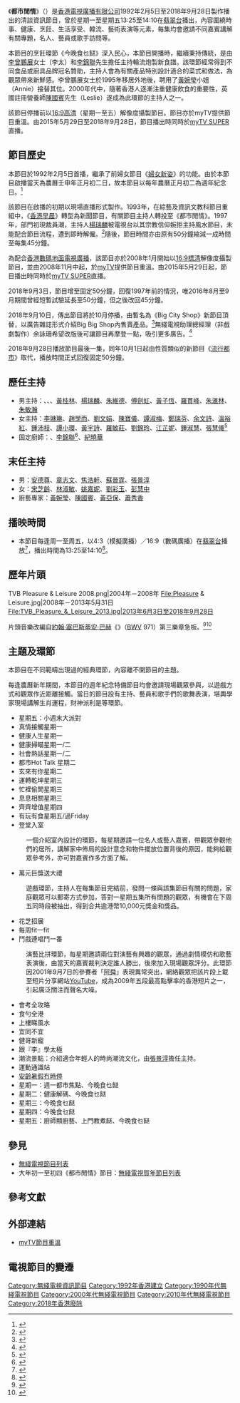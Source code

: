 {{電視節目信息框
| 名稱 = 都市閒情
| 英文名稱 = {{lang|en|Pleasure & Leisure}}
| 圖片 = [[File:TVB_Pleasure_&_Leisure_2013.jpg|300px]]
| 類型 = 資訊
| 主持 = [[安德尊|安德尊]]、[[劉彩玉|劉彩玉]]、[[章志文|章志文]]、<br>[[宋芝齡|宋芝齡]]、[[林淑敏|林淑敏]]、[[姚嘉妮|姚嘉妮]]、<br>[[焦浩軒|焦浩軒]]、[[彭慧中|彭慧中]]、[[蘇晉霆|蘇晉霆]]、<br>[[張景淳|張景淳]]<br>（2018年，參見[[#歷任主持|歷任主持名單]]）
| 演出 = 
| 旁白 = 
| 國家 = {{HK}}
| 語言 = [[粵語|粵語]]
| 季數 = 
| 系列數 = 
| 集數 = 6910
| 每集列表 = 
| 執行製片 = 
| 製作公司 = [[電視廣播有限公司|電視廣播有限公司]]
| 監製 = [[趙麗平|趙麗平]]（？－2018年）
| 編審 = [[鄭寶儀|鄭寶儀]]（？－2018年）
| 外景 = 
| 每集長 = 45分鐘（連廣告，1997年至2016年8月5日、2016年9月5日至2018年8月31日）<br>50分鐘（連廣告，1992年至1997年、2016年8月8日至9月2日、2018年9月）
| 頻道 = 
| 電視網 = [[翡翠台|翡翠台]]
| 電視臺 = 
| 圖像制式 = 模擬（[[PAL制式|PAL]]）：[[576i|576i]] [[縱橫比_(圖像)|4:3]]<br>數碼（[[DTMB|DTMB]]）：<br>[[576i|576i]] [[縱橫比_(圖像)|16:9]]（[[標清|標清]]，2008年－2013年）<br>[[1080i|1080i]] [[縱橫比_(圖像)|16:9]]（[[高清電視|高清]]，2013年－2018年）<br> MyTV SUPER: [[1080p|1080p]] [[縱橫比_(圖像)|16:9]]（[[高清電視|高清]]）
| 聲音制式 = 單聲道⇾立體聲
| 開始 = 1992年2月5日
| 結束 = 2018年9月28日
| 晚於 = [[婦女新姿|婦女新姿]]
| 早於 = [[流行都市|流行都市]]
| 相關劇集 = 
| 官方網站 = http://programme.tvb.com/lifestyle/pleasureandleisure
}}
《'''都市閒情'''》（{{lang-en|'''Pleasure & Leisure'''}}）是[[香港|香港]][[電視廣播有限公司|電視廣播有限公司]]1992年2月5日至2018年9月28日製作播出的清談資訊節目，曾於星期一至星期五13:25至14:10在[[翡翠台|翡翠台]]播出，內容圍繞時事、健康、烹飪、生活享受、韓流、藝術表演等元素，每集均會邀請不同嘉賓講解有關專題，名人、藝員或歌手訪問等。

本節目的烹飪環節《今晚食乜餸》深入民心，本節目開播時，繼續秉持傳統，是由[[李曾鵬展|李曾鵬展]]女士（李太）和[[李錦聯|李錦聯]]先生擔任主持輪流炮製新食譜。該環節經常得到不同食品或廚具品牌冠名贊助，主持人會為有關產品特別設計適合的菜式和做法，為觀眾帶來新鮮感。李曾鵬展女士於1995年移居外地後，聘用了[[黃婉瑩|黃婉瑩]]小姐（Annie）接替其位。2000年代中，隨著香港人逐漸注重健康飲食的重要性，英國註冊營養師[[陳國賓|陳國賓]]先生（Leslie）遂成為此環節的主持人之一。

該節目停播前以[[16:9|16:9]][[高清|高清]]（星期一至五）解像度攝製節目。節目亦於myTV提供節目重溫。由2015年5月29日至2018年9月28日，節目播出時同時於[[myTV_SUPER|myTV SUPER]]直播。

==節目歷史==
本節目於1992年2月5日首播，繼承了前婦女節目《[[婦女新姿|婦女新姿]]》的功能。由於本節目啟播當天為農曆壬申年正月初二日，故本節目以每年農曆正月初二為週年紀念日。<ref>{{cite web |author1=Kwok Lun LO |author2=Man Kit CHOI |title=從《婦女新姿》走到《都市閒情》 : 探討本港婦女觀眾口味變化與電視節目內容改變的互動關係 |url=http://commons.ln.edu.hk/videos/542/ |website=LINGNAN VIDEOS |accessdate=2018-09-11 |archive-date=2018-09-11 |archive-url=https://web.archive.org/web/20180911192023/http://commons.ln.edu.hk/videos/542/ |dead-url=no }}</ref>

該節目在啟播的初期以現場直播形式製作。1993年，在綜藝及資訊文教科節目重組中，《[[香港早晨|香港早晨]]》轉型為新聞節目，有關節目主持人轉投至《都市閒情》。1997年，部門初現裁員潮，主持人[[楊瑞麟|楊瑞麟]]被電視台以其宗教信仰婉拒主持風水節目，未能配合節目流程，遭到即時解僱。<ref>{{cite news |author1=林通賢 |title=【八時入席】時生楊瑞麟為信仰拒做風水騷　慘變老臨：肯定冇後悔 |url=https://www.hk01.com/%E5%8D%B3%E6%99%82%E5%A8%9B%E6%A8%82/63063/%E5%85%AB%E6%99%82%E5%85%A5%E5%B8%AD-%E6%99%82%E7%94%9F%E6%A5%8A%E7%91%9E%E9%BA%9F%E7%82%BA%E4%BF%A1%E4%BB%B0%E6%8B%92%E5%81%9A%E9%A2%A8%E6%B0%B4%E9%A8%B7-%E6%85%98%E8%AE%8A%E8%80%81%E8%87%A8-%E8%82%AF%E5%AE%9A%E5%86%87%E5%BE%8C%E6%82%94 |accessdate=2018-09-11 |work=香港01 |date=2016-12-30 |archive-date=2018-09-11 |archive-url=https://web.archive.org/web/20180911225515/https://www.hk01.com/%E5%8D%B3%E6%99%82%E5%A8%9B%E6%A8%82/63063/%E5%85%AB%E6%99%82%E5%85%A5%E5%B8%AD-%E6%99%82%E7%94%9F%E6%A5%8A%E7%91%9E%E9%BA%9F%E7%82%BA%E4%BF%A1%E4%BB%B0%E6%8B%92%E5%81%9A%E9%A2%A8%E6%B0%B4%E9%A8%B7-%E6%85%98%E8%AE%8A%E8%80%81%E8%87%A8-%E8%82%AF%E5%AE%9A%E5%86%87%E5%BE%8C%E6%82%94 |dead-url=no }}</ref>隨後，節目時間亦由原有50分鐘縮減一成時間至每集45分鐘。

為配合[[香港數碼地面電視廣播|香港數碼地面電視廣播]]，該節目亦於2008年1月開始以[[16:9|16:9]][[標清|標清]]解像度攝製節目，並由2008年11月中起，於[[myTV|myTV]]提供節目重溫。由2015年5月29日起，節目播出時同時於[[myTV_SUPER|myTV SUPER]]直播。

2018年9月3日，節目增至固定50分鐘，回復1997年前的情況，唯2016年8月至9月期間曾經短暫試驗延長至50分鐘，但之後改回45分鐘。

2018年9月10日，傳出節目將於10月停播，由暫名為《Big City Shop》新節目頂替，以廣告雜誌形式介紹Big Big Shop內售賣產品。<ref>{{cite news |title=【播咗26年】主持齊稱未收通知《都市閒情》傳下月摺 新節目變「散貨場」？ |url=https://hk.entertainment.appledaily.com/enews/realtime/article/20180911/58668504 |accessdate=2018-09-11 |work=蘋果日報 |date=2018-09-11 |archive-date=2018-09-11 |archive-url=https://web.archive.org/web/20180911225115/https://hk.entertainment.appledaily.com/enews/realtime/article/20180911/58668504 |dead-url=no }}</ref>無綫電視助理總經理（非戲劇製作）余詠珊希望改版後可讓節目再摩登一點，吸引更多廣告。<ref>{{cite news |title=【又多個Big】《都市閒情》十月改版 余詠珊：希望吸多些廣告 |url=https://ol.mingpao.com/php/showbiz3.php?nodeid=1536563986964&subcate=latest&issue=20180910 |accessdate=2018-09-11 |work=明報 |date=2018-09-10 |archive-date=2018-09-11 |archive-url=https://web.archive.org/web/20180911191648/https://ol.mingpao.com/php/showbiz3.php?nodeid=1536563986964&subcate=latest&issue=20180910 |dead-url=no }}</ref>

2018年9月28日播放節目最後一集，同年10月1日起由性質類似的新節目《[[流行都市|流行都市]]》取代，播放時間正式回復固定50分鐘。

==歷任主持==
*男主持：{{box|[[盧念國|盧念國]]}}、{{box|[[鄺佐輝|鄺佐輝]]}}、{{box|[[曾近榮|曾近榮]]}}、[[黃桂林|黃桂林]]、[[楊瑞麟|楊瑞麟]]、[[朱維德|朱維德]]、[[傅劍虹|傅劍虹]]、[[黃子恆|黃子恆]]、[[羅貫峰|羅貫峰]]、[[朱滙林|朱滙林]]、[[朱敏瀚|朱敏瀚]]
*女主持：[[李琳琳|李琳琳]]、[[趙學而|趙學而]]、[[劉文娟|劉文娟]]、[[陳寶儀|陳寶儀]]、[[譚淑梅|譚淑梅]]、[[鄭瑞芬|鄭瑞芬]]、[[余文詩|余文詩]]、[[溫裕紅|溫裕紅]]、[[鍾沛枝|鍾沛枝]]、[[譚小環|譚小環]]、[[黃宇詩|黃宇詩]]、[[羅敏莊|羅敏莊]]、[[劉錦玲|劉錦玲]]、[[江芷妮|江芷妮]]、[[鍾淑慧|鍾淑慧]]、[[張慧儀|張慧儀]]<ref>{{cite news |author1=彭形影 |title=鄺佐輝與癌魔搏鬥 張慧儀江欣燕送祝福 |url=https://hk.celebrity.yahoo.com/%e9%84%ba%e4%bd%90%e8%bc%9d%e8%88%87%e7%99%8c%e9%ad%94%e6%90%8f%e9%ac%a5-%e5%bc%b5%e6%85%a7%e5%84%80%e6%b1%9f%e6%ac%a3%e7%87%95%e9%80%81%e7%a5%9d%e7%a6%8f-215516178.html |accessdate=2020-01-04 |work=星島日報 |location=香港 |date=2014-09-18 |archive-date=2020-08-19 |archive-url=https://web.archive.org/web/20200819032343/https://hk.celebrity.yahoo.com/%e9%84%ba%e4%bd%90%e8%bc%9d%e8%88%87%e7%99%8c%e9%ad%94%e6%90%8f%e9%ac%a5-%e5%bc%b5%e6%85%a7%e5%84%80%e6%b1%9f%e6%ac%a3%e7%87%95%e9%80%81%e7%a5%9d%e7%a6%8f-215516178.html |dead-url=no }}</ref>
*固定廚師：{{box|[[李曾鵬展|李曾鵬展]]}}、[[李錦聯|李錦聯]]<ref>{{cite news |title=娃娃舜靠佢響朵！《都市閒情》7事你要知 |url=http://hk.on.cc/hk/bkn/cnt/entertainment/20180911/bkn-20180911160933033-0911_00862_001.html |accessdate=2018-09-11 |work=東方日報 |location=香港 |date=2018-09-11 |archive-date=2018-09-11 |archive-url=https://web.archive.org/web/20180911191456/http://hk.on.cc/hk/bkn/cnt/entertainment/20180911/bkn-20180911160933033-0911_00862_001.html |dead-url=no }}</ref>、[[紀曉華|紀曉華]]

==末任主持==
*男：[[安德尊|安德尊]]、[[章志文|章志文]]、[[焦浩軒|焦浩軒]]、[[蘇晉霆|蘇晉霆]]、[[張景淳|張景淳]]
*女：[[宋芝齡|宋芝齡]]、[[林淑敏|林淑敏]]、[[姚嘉妮|姚嘉妮]]、[[劉彩玉|劉彩玉]]、[[彭慧中|彭慧中]]
*廚藝專家：[[黃婉瑩|黃婉瑩]]、[[陳國賓|陳國賓]]、[[黃亞保|黃亞保]]、[[蕭秀香|蕭秀香]]

==播映時間== 
*本節目每逢周一至周五，以4:3（模擬廣播）／16:9（數碼廣播）在[[翡翠台|翡翠台]]播放<ref>{{cite web | url=http://schedule.tvb.com/jade/ | title=jade - 節目表總覽 - tvb.com | publisher=[[電視廣播有限公司|電視廣播有限公司]] | date=2010年1月1日 | deadurl=yes | archiveurl=https://web.archive.org/web/20091230121922/http://schedule.tvb.com/jade/ | archivedate=2009年12月30日 }} </ref>，播出時間為13:25至14:10<ref>{{cite web  | url = http://programme.tvb.com/jade/week/  | title = 一週節目表 - 翡翠台- 節目表 - tvb.com  | publisher = [[電視廣播有限公司|電視廣播有限公司]]  | accessdate = 2013年6月3日  | archive-date = 2013年5月25日  | archive-url = https://web.archive.org/web/20130525030633/http://programme.tvb.com/jade/week  | dead-url = no  }}</ref>。

==歷年片頭==
<gallery>
TVB Pleasure & Leisure 2008.png|2004年－2008年
File:Pleasure & Leisure.jpg|2008年－2013年5月31日
File:TVB_Pleasure_&_Leisure_2013.jpg|2013年6月3日至2018年9月28日
</gallery>

片頭音樂改編自[[約翰·塞巴斯蒂安·巴赫|約翰·塞巴斯蒂安·巴赫]]《{{le|意大利協奏曲 (巴赫)|Italian Concerto (Bach)|意大利協奏曲}}》（[[BWV|BWV]] 971）第三樂章急板。<ref>{{cite blog| url = http://raympoonblog.playgroundhk.com/2013/01/italian-concerto.html |title = Italian Concerto 意大利協奏曲|quote = 你會認得這個旋律，就是電視節目都市閒情主題曲。|author = Raymond Poon|date = 2013-01-23|website = raympoonblog.playgroundhk.com}}</ref><ref>{{cite newspaper|url = https://hd.stheadline.com/news/columns/0/20090418/75668/%E5%B0%88%E6%AC%84-Executive%E6%97%A5%E8%A8%98-%E9%83%BD%E5%B8%82%E9%96%92%E6%83%85-%E4%B8%BB%E9%A1%8C%E6%A8%82 |title = Executive日記——「都市閒情」主題樂|author = Executive日記 - KellyChu |newspaper = 頭條日報|date = 2009-04-18|quote = 對，那個電視節目的主題樂與收音機播放的一模一樣。}}</ref>

==主題及環節==
本節目在不同範疇出現過的經典環節，內容離不開節目的主題。

每逢農曆新年期間，本節目的週年紀念特備節目均會邀請現場觀眾參與，以遊戲方式和觀眾作近距離接觸。當日的節目設有主持、藝員和歌手們的歌舞表演，堪輿學家現場講解生肖運程，財神派利是等環節。

*星期五：小週末大派對
*真情接觸星期一
*健康人生星期一
*健康掃瞄星期一/二
*社會熱話星期一/二
*都市Hot Talk 星期二
*玄來有你星期二
*運轉乾坤星期三
*忙裡偷閒星期三
*息息相關星期三
*齊齊增值星期四
*有玩有食星期五/過Friday
*登堂入室
:一個介紹室內設計的環節，每星期邀請一位名人或藝人嘉賓，帶觀眾參觀他們的居所，講解家中佈局的設計意念和物件擺放位置背後的原因，能夠給觀眾參考外，亦可對嘉賓作多方面了解。
*萬元巨獎送大禮
:遊戲環節，主持人在每集節目完結前，發問一條與該集節目有關的問題，家庭觀眾可以郵寄方式參加，答對一星期五集所有問題的觀眾，有機會在下周五同時段被抽出，得到合共逾港幣10,000元獎金和獎品。
*花芝招展
*每周fit一fit
*鬥戲連唱鬥一番
:演藝比拼環節，每星期邀請兩位對演藝有興趣的觀眾，通過劇情模仿和歌藝表演後，由當天的嘉賓裁判決定誰人勝出，後來加入現場觀眾評分。此環節因2001年9月7日的參賽者「[[wikia:evchk:阿舜|阿舜]]」表現異常突出，網絡觀眾把該片段上載至短片分享網站[[YouTube|YouTube]]，成為2009年五段最高點擊率的香港短片之一，引起廣泛關注而聲名大噪。
*會考全攻略
*食勻全港
*上樓睇風水
*宜同不宜
*健哥新寵
*跟『李』學太極
*潮流景點：介紹適合年輕人的時尚潮流文化，由[[張景淳|張景淳]]擔任主持。
*運動通識站
*[[安齡暑假冇時停|安齡暑假冇時停]]
*星期一：週一都市焦點、今晚食乜餸
*星期二：健康解碼、今晚食乜餸
*星期三：今晚食乜餸
*星期四：今晚食乜餸
*星期五：廚師顯廚藝、上門教煮餸、今晚食乜餸

==參見==
*[[無綫電視節目列表|無綫電視節目列表]]
*大年初一至初四《都市閒情》節目：[[無綫電視賀年節目列表|無綫電視賀年節目列表]]

== 參考文獻 ==
{{Reflist}}

== 外部連結 ==
*[http://programme.mytvsuper.com/tc/64/%E9%83%BD%E5%B8%82%E9%96%92%E6%83%85/casts myTV節目重溫]

==電視節目的變遷==
{{電視節目的變遷
|電視台={{flagicon|HK}} [[無綫電視|無綫電視]][[翡翠台|翡翠台]]
|播放檔次=星期一至五13:20/13:25-14:10
|上一節目= [[婦女新姿|婦女新姿]]<br/>（1981年9月7日－1992年2月1日） 
|節目名稱= 都市閒情<br/>（1992年2月5日－2018年9月28日） 
|下一節目= [[流行都市|流行都市]]<br/>（2018年10月1日－）
}}
[[Category:無綫電視資訊節目|Category:無綫電視資訊節目]]
[[Category:1992年香港建立|Category:1992年香港建立]]
[[Category:1990年代無綫電視節目|Category:1990年代無綫電視節目]]
[[Category:2000年代無綫電視節目|Category:2000年代無綫電視節目]]
[[Category:2010年代無綫電視節目|Category:2010年代無綫電視節目]]
[[Category:2018年香港廢除|Category:2018年香港廢除]]